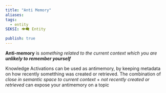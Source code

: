 ```yaml
---
title: "Anti Memory"
aliases: 
tags:
  - entity
SEKSI: 👁️‍🗨️ Entity

publish: true
---
```



**Anti-memory** is _something related to the current context which you are **unlikely to remember yourself**_

Knowledge Activations can be used as antimemory, by keeping metadata on how recently sometthing was created or retrieved. The combination of _close in semantic space to current context_ + _not recently created or retrieved_ can expose your antimemory on a topic
